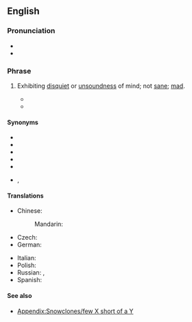 ==English==

===Pronunciation===
* {{audio|en|en-uk-a few sandwiches short of a picnic.ogg|Audio (UK)}}
* {{audio|en|en-au-few sandwiches short of a picnic.ogg|Audio (AU)}}

===Phrase===
{{head|en|phrase|head=a [[few]] [[sandwich]]es [[short]] [[of]] a [[picnic]]}}

# {{lb|en|idiomatic}} Exhibiting [[disquiet]] or [[unsoundness]] of mind; not [[sane]]; [[mad]].
#: {{syn|en|Thesaurus:insane}}
#: {{ux|en|I think the lady down the road is '''a few sandwiches short of a picnic'''—you often hear strange bangings at odd hours in the morning.}}
#* {{quote-book|en|year=2013|author=A. American|title=Surviving Home|publisher=Penguin|ISBN=9780698151864|page=238|passage=He said to hang on, then went to his bike and came back with a black case. When  he opened it I suddenly thought I was dealing with someone a '''few sandwiches short of a picnic'''.}}
#* {{quote-book|en|year=2014|author=Sheila Connolly|title=Scandal in Skibbereen|publisher=Penguin|ISBN=9780698137332|page=216|passage=“He was a nice fellow, but we all know he was a '''few sandwiches short of a picnic'''.”}}

====Synonyms====
* {{l|en|his driveway doesn't go all the way to the road}}
* {{l|en|a few clowns short of a circus}}
* {{l|en|a few spanners short of a tool box}} <!--or: toolbox, tool kit, socket set?-->
* {{l|en|one brick short of a full load}}
* {{l|en|one card shy of a full deck}}
* {{l|en|one fry short of a Happy Meal}}, {{l|en|a few fries short of a Happy Meal}}

====Translations====
{{trans-top|Not sane}}
* Chinese:
*: Mandarin: {{t+|cmn|神志不清|tr=shénzhì bùqīng|sc=Hani}}
* Czech: {{t|cs|šplouchat někomu na maják}}
* German: {{t+|de|nicht alle Tassen im Schrank haben}}
{{trans-mid}}
* Italian: {{t|it|[[essere]] [[fuori di testa]]}}
* Polish: {{t+|pl|nie mieć wszystkich w domu}}
* Russian: {{t+|ru|не все до́ма|lit=not everyone is ar home}}, {{t|ru|винтика в голове не хватает|lit=one bolt on one's head is missing}}
* Spanish: {{t|es|faltarle un hervor}}
{{trans-bottom}}

====See also====
* [[Appendix:Snowclones/few X short of a Y]]
